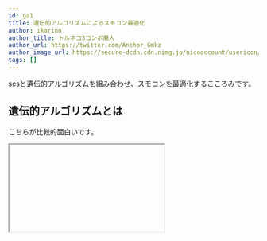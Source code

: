 ```yaml
---
id: ga1
title: 遺伝的アルゴリズムによるスモコン最適化
author: ikarino
author_title: トルネコ3コンボ廃人
author_url: https://twitter.com/Anchor_Gmkz
author_image_url: https://secure-dcdn.cdn.nimg.jp/nicoaccount/usericon/546/5467394.jpg
tags: []
---
```


[scs](https://github.com/ikarino/nimSCS)と遺伝的アルゴリズムを組み合わせ、スモコンを最適化するこころみです。

<!--truncate-->

## 遺伝的アルゴリズムとは

こちらが比較的面白いです。
<Iframe width="312" height="176" url="https://www.youtube.com/embed/0k-sRwneLeU" />

簡単に言うと、ランダムな初期世代からいい遺伝子だけを残しつて新しい世代を生み出し、最高の遺伝子を作り出すアルゴリズムです。

## 今回のお題

4キラーマスモコンの弱化回数を最適化します。  
今回の場合はそれぞれの弱化回数が遺伝子です。

- ①〜⑦のキラーマの弱化回数を0〜6の間で振り、経験値効率が最大となる組み合わせを求めます。
- 行動順は①〜⑦、巣の順番です。
- キラーマは倍速でLv30です。
- 1500ターンの試行を100回行った平均を比べます。

<ComboMap data={[
    "1111111",
    "1000001",
    "10ホ0001",
    "1①②③④ホ1",
    "1スススス11",
    "1000011",
    "1⑤⑥⑦巣11",
    "1000011"
]} />

絨毯爆撃的にすべての試行を行うと、7の7乗(823543)通りとなります😓  
1ケースあたり10秒だとしても、2288時間かかります。

遺伝的アルゴリズムを用いると、最適解が求まるとは限りませんが、現実的な時間で十分最適と言える解が求まります。

## 計算結果

|世代|弱化パターン|経験値|
|:---:|:---:|:---:|
|1|3, 4, 6, 6, 6, 0, 4|12557|
|2|4, 6, 6, 5, 0, 0, 5|13649|
|3|4, 6, 6, 5, 0, 0, 5|13649|
|4|5, 5, 6, 6, 0, 0, 5|13689|
|5|4, 6, 6, 5, 0, 0, 5|13649|
|6|4, 6, 6, 5, 0, 0, 5|13649|
|7|4, 6, 6, 6, 0, 0, 5|13656|
|8|5, 6, 6, 6, 0, 0, 6|13697|
|9|5, 6, 6, 6, 0, 0, 6|13697|
|10|5, 6, 6, 6, 0, 0, 6|13697|
|11|5, 6, 6, 6, 0, 0, 5|13707|

12世代目以降は11世代目と同じものが勝者となりました。

現行で用いられている形で、処理役を一匹弱化する形が最適なようです。

あたりまえの結果がでてきて残念です笑

## 次の案
### 広げる方向
- 配置を自由にする（これをすると爆発的にパターン数が増えてしまう）
- 壁／空マスを自由にする
- キャラクターを自由にする

### 制限する方向
- 階層ごとの現実的なメンバーに限定する
- 合計弱化回数を制限する
- 育成キャラを固定する
- 使用できるマスの範囲を限定する

## 参考
遺伝的アルゴリズムの実装はPythonライブラリ[DEAP](https://github.com/DEAP/deap)を使用しました。